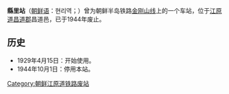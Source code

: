 {{unreferenced|time=2014-05-29T08:20:17+00:00}}
{{朝鮮半島車站資訊
|公司色 = black
|文字色 = 
|站名 = 縣里站
|圖片 = 
|pxl = 
|圖片說明 =
|前一站 = [[岐城站|岐城]]
|前一站距離 = 7.4
|後一站距離 = 7.3
|後一站 = [[桃坡站|桃坡]]
|諺文 = 현리역
|朝鮮漢字 = 縣里驛
|文觀部式 = Hyeon-ri-yeok (Hyeolli-yeok)
|馬-賴式 = Hyŏn-ri-yŏk (Hyŏlli-yŏk)
|副站名 = 
|車站編號 = 
|停站路線數 = 
|所屬公司 = [[京城电气株式会社|京城电气株式会社]]
|所屬路線 = [[金刚山线|金刚山线]]
|距離 = 82.7
|起點站 = [[铁原站|铁原]]
|所在地 =[[江原道_(北)|江原道]][[昌道郡|昌道郡]]昌道邑
|車站構造 = 地面车站
|月台配置 = 
|啟用年月日 = 1929年4月15日 
|廢站年月日 = 1944年10月1日
|上下車人次 = 
|統計年度 = 
|轉車 = 
|備註 = 
|全寬備註 = 
}}

'''縣里站'''（[[朝鲜语|朝鲜语]]：현리역；{{lang|ko|縣里驛}}）曾为朝鲜半岛铁路[[金刚山线|金刚山线]]上的一个车站，位于[[江原道_(北)|江原道]][[昌道郡|昌道郡]]昌道邑，已于1944年废止。

== 历史 ==
*1929年4月15日：开始使用。
*1944年10月1日：停用本站。

{{金刚山线}}

[[Category:朝鲜江原道铁路废站|Category:朝鲜江原道铁路废站]]